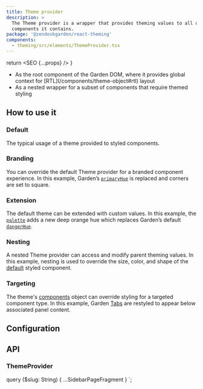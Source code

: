 ```yaml
---
title: Theme provider
description: >
  The Theme provider is a wrapper that provides theming values to all of the
  components it contains.
package: '@zendeskgarden/react-theming'
components:
  - theming/src/elements/ThemeProvider.tsx
---
```



  return <SEO {...props} />
}

<Usage>
  <Use>
    <ul>
      <li>
        <Markdown>
          As the root component of the Garden DOM, where it provides global context for
          [RTL](/components/theme-object#rtl) layout
        </Markdown>
      </li>
      <li>As a nested wrapper for a subset of components that require themed styling</li>
    </ul>
  </Use>
</Usage>

## How to use it

### Default

The typical usage of a theme provided to styled components.


<CodeExample code={DefaultCode}>
  <Default />
</CodeExample>

### Branding

You can override the default Theme provider for a branded component
experience. In this example, Garden’s
[`primaryHue`](/components/theme-object/#colors) is replaced and corners are
set to square.


<CodeExample code={BrandingCode}>
  <Branding />
</CodeExample>

### Extension

The default theme can be extended with custom values. In this example, the
[`palette`](/components/theme-object/#palette) adds a new deep orange hue
which replaces Garden’s default
[`dangerHue`](/components/theme-object/#colors).


<CodeExample code={ExtensionCode}>
  <Extension />
</CodeExample>

### Nesting

A nested Theme provider can access and modify parent theming values. In this
example, nesting is used to override the size, color, and shape of the
[default](#default) styled component.


<CodeExample code={NestingCode}>
  <Nesting />
</CodeExample>

### Targeting

The theme's [components](/components/theme-object#components) object can
override styling for a targeted component type. In this example, Garden
[Tabs](/components/tabs) are restyled to appear below associated panel
content.


<CodeExample code={TargetingCode}>
  <Targeting />
</CodeExample>

## Configuration

<Configuration reactPackage={props.data.mdx.package} components={props.data.mdx.components} />

## API

### ThemeProvider

<PropSheet components={props.data.mdx.components} componentName="themeProvider" />


  query ($slug: String) {
    ...SidebarPageFragment
  }
`;
